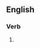 ==English==

===Verb===
{{head|en|present participle}}

# {{present participle of|prostitute|lang=en|nocat=1}}
